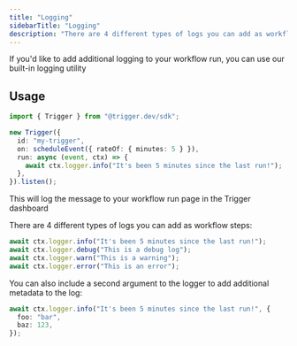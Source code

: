 ```yaml
---
title: "Logging"
sidebarTitle: "Logging"
description: "There are 4 different types of logs you can add as workflow steps."
---
```


If you'd like to add additional logging to your workflow run, you can use our built-in logging utility

## Usage

```ts
import { Trigger } from "@trigger.dev/sdk";

new Trigger({
  id: "my-trigger",
  on: scheduleEvent({ rateOf: { minutes: 5 } }),
  run: async (event, ctx) => {
    await ctx.logger.info("It's been 5 minutes since the last run!");
  },
}).listen();
```

This will log the message to your workflow run page in the Trigger dashboard

There are 4 different types of logs you can add as workflow steps:

```ts
await ctx.logger.info("It's been 5 minutes since the last run!");
await ctx.logger.debug("This is a debug log");
await ctx.logger.warn("This is a warning");
await ctx.logger.error("This is an error");
```

You can also include a second argument to the logger to add additional metadata to the log:

```ts
await ctx.logger.info("It's been 5 minutes since the last run!", {
  foo: "bar",
  baz: 123,
});
```
